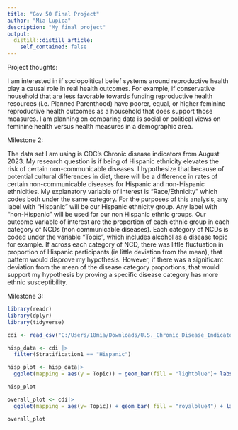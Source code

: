 ```yaml
---
title: "Gov 50 Final Project"
author: "Mia Lupica"
description: "My final project"
output:
  distill::distill_article:
    self_contained: false
---
```




Project thoughts:

I am interested in if sociopolitical belief systems around reproductive health play a causal role in real health outcomes. For example, if conservative household that are less favorable towards funding reproductive health resources (i.e. Planned Parenthood) have poorer, equal, or higher feminine reproductive health outcomes as a household that does support those measures. I am planning on comparing data is social or political views on feminine health versus health measures in a demographic area.

Milestone 2:

The data set I am using is CDC's Chronic disease indicators from August 2023. My research question is if being of Hispanic ethnicity elevates the risk of certain non-communicable diseases. I hypothesize that because of potential cultural differences in diet, there will be a difference in rates of certain non-communicable diseases for Hispanic and non-Hispanic ethnicities. My explanatory variable of interest is "Race/Ethnicity" which codes both under the same category. For the purposes of this analysis, any label with "Hispanic" will be our Hispanic ethnicity group. Any label with "non-Hispanic" will be used for our non Hispanic ethnic groups. Our outcome variable of interest are the proportion of each ethnic group in each category of NCDs (non communicable diseases). Each category of NCDs is coded under the variable "Topic", which includes alcohol as a disease topic for example. If across each category of NCD, there was little fluctuation in proportion of Hispanic participants (ie little deviation from the mean), that pattern would disprove my hypothesis. However, if there was a significant deviation from the mean of the disease category proportions, that would support my hypothesis by proving a specific disease category has more ethnic susceptibility.

Milestone 3:

```r
library(readr)
library(dplyr)
library(tidyverse)

cdi <- read_csv("C:/Users/18mia/Downloads/U.S._Chronic_Disease_Indicators__CDI_.csv")

hisp_data <- cdi |>
  filter(Stratification1 == "Hispanic")

hisp_plot <- hisp_data|>
  ggplot(mapping = aes(y = Topic)) + geom_bar(fill = "lightblue")+ labs(y= "Chronic Disease Category", x = "Reported Counts", title = "Chronic Disease Recorded in Hispanic Populations", caption = "Center for Disease Control and Prevention")

hisp_plot

```



```r

overall_plot <- cdi|>
  ggplot(mapping = aes(y= Topic)) + geom_bar( fill = "royalblue4") + labs(y= "Chronic Disease Category", x = "Reported Counts", title = "Chronic Disease Recorded in General Population", caption = "Center for Disease Control and Prevention")

overall_plot


```